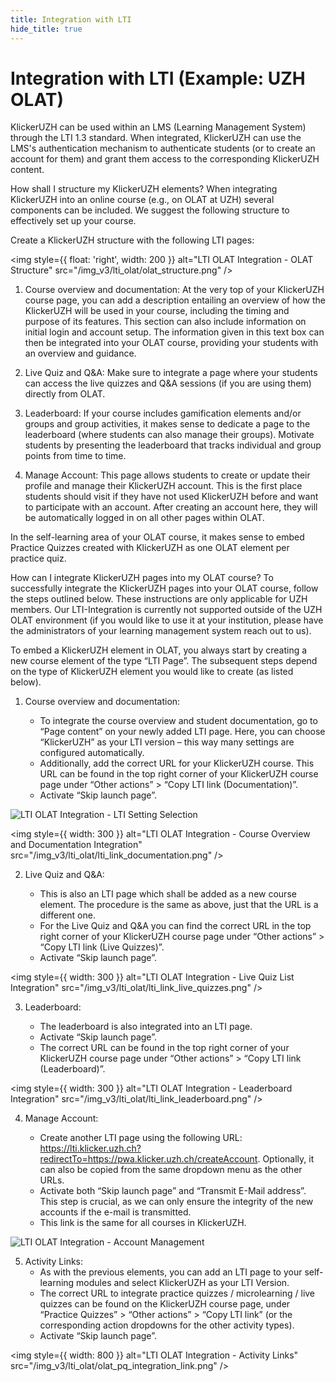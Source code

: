 ```yaml
---
title: Integration with LTI
hide_title: true
---
```


# Integration with LTI (Example: UZH OLAT)

KlickerUZH can be used within an LMS (Learning Management System) through the LTI 1.3 standard. When integrated, KlickerUZH can use the LMS's authentication mechanism to authenticate students (or to create an account for them) and grant them access to the corresponding KlickerUZH content.

How shall I structure my KlickerUZH elements?
When integrating KlickerUZH into an online course (e.g., on OLAT at UZH) several components can be included. We suggest the following structure to effectively set up your course.

Create a KlickerUZH structure with the following LTI pages:

<img
  style={{ float: 'right', width: 200 }}
  alt="LTI OLAT Integration - OLAT Structure"
  src="/img_v3/lti_olat/olat_structure.png"
/>

1. Course overview and documentation: At the very top of your KlickerUZH course page, you can add a description entailing an overview of how the KlickerUZH will be used in your course, including the timing and purpose of its features. This section can also include information on initial login and account setup. The information given in this text box can then be integrated into your OLAT course, providing your students with an overview and guidance.

2. Live Quiz and Q&A: Make sure to integrate a page where your students can access the live quizzes and Q&A sessions (if you are using them) directly from OLAT.

3. Leaderboard: If your course includes gamification elements and/or groups and group activities, it makes sense to dedicate a page to the leaderboard (where students can also manage their groups). Motivate students by presenting the leaderboard that tracks individual and group points from time to time.

4. Manage Account: This page allows students to create or update their profile and manage their KlickerUZH account. This is the first place students should visit if they have not used KlickerUZH before and want to participate with an account. After creating an account here, they will be automatically logged in on all other pages within OLAT.

In the self-learning area of your OLAT course, it makes sense to embed Practice Quizzes created with KlickerUZH as one OLAT element per practice quiz.

How can I integrate KlickerUZH pages into my OLAT course?
To successfully integrate the KlickerUZH pages into your OLAT course, follow the steps outlined below. These instructions are only applicable for UZH members. Our LTI-Integration is currently not supported outside of the UZH OLAT environment (if you would like to use it at your institution, please have the administrators of your learning management system reach out to us).

To embed a KlickerUZH element in OLAT, you always start by creating a new course element of the type “LTI Page”. The subsequent steps depend on the type of KlickerUZH element you would like to create (as listed below).

1. Course overview and documentation:

   - To integrate the course overview and student documentation, go to “Page content” on your newly added LTI page. Here, you can choose “KlickerUZH” as your LTI version – this way many settings are configured automatically.
   - Additionally, add the correct URL for your KlickerUZH course. This URL can be found in the top right corner of your KlickerUZH course page under “Other actions” > “Copy LTI link (Documentation)”.
   - Activate “Skip launch page”.

![LTI OLAT Integration - LTI Setting Selection](/img_v3/lti_olat/olat_dropdown.png)

<img
  style={{ width: 300 }}
  alt="LTI OLAT Integration - Course Overview and Documentation Integration"
  src="/img_v3/lti_olat/lti_link_documentation.png"
/>

2. Live Quiz and Q&A:

   - This is also an LTI page which shall be added as a new course element. The procedure is the same as above, just that the URL is a different one.
   - For the Live Quiz and Q&A you can find the correct URL in the top right corner of your KlickerUZH course page under “Other actions” > “Copy LTI link (Live Quizzes)”.
   - Activate “Skip launch page”.

<img
  style={{ width: 300 }}
  alt="LTI OLAT Integration - Live Quiz List Integration"
  src="/img_v3/lti_olat/lti_link_live_quizzes.png"
/>

3. Leaderboard:

   - The leaderboard is also integrated into an LTI page.
   - Activate “Skip launch page”.
   - The correct URL can be found in the top right corner of your KlickerUZH course page under “Other actions” > “Copy LTI link (Leaderboard)”.

<img
  style={{ width: 300 }}
  alt="LTI OLAT Integration - Leaderboard Integration"
  src="/img_v3/lti_olat/lti_link_leaderboard.png"
/>

4. Manage Account:

   - Create another LTI page using the following URL: https://lti.klicker.uzh.ch?redirectTo=https://pwa.klicker.uzh.ch/createAccount. Optionally, it can also be copied from the same dropdown menu as the other URLs.
   - Activate both “Skip launch page” and “Transmit E-Mail address”. This step is crucial, as we can only ensure the integrity of the new accounts if the e-mail is transmitted.
   - This link is the same for all courses in KlickerUZH.

![LTI OLAT Integration - Account Management](/img_v3/lti_olat/olat_account_management.png)

5. Activity Links:
   - As with the previous elements, you can add an LTI page to your self-learning modules and select KlickerUZH as your LTI Version.
   - The correct URL to integrate practice quizzes / microlearning / live quizzes can be found on the KlickerUZH course page, under “Practice Quizzes” > “Other actions” > “Copy LTI link” (or the corresponding action dropdowns for the other activity types).
   - Activate “Skip launch page”.

<img
  style={{ width: 800 }}
  alt="LTI OLAT Integration - Activity Links"
  src="/img_v3/lti_olat/olat_pq_integration_link.png"
/>
